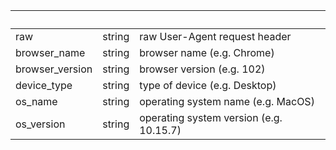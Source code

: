 
| &nbsp;          | &nbsp; | &nbsp;                                  |
| --------------- | ------ | --------------------------------------- |
| raw             | string | raw User-Agent request header           |
| browser_name    | string | browser name (e.g. Chrome)              |
| browser_version | string | browser version (e.g. 102)              |
| device_type     | string | type of device (e.g. Desktop)           |
| os_name         | string | operating system name (e.g. MacOS)      |
| os_version      | string | operating system version (e.g. 10.15.7) |
